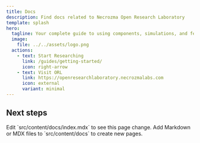 ```yaml
---
title: Docs
description: Find docs related to Necrozma Open Research Laboratory
template: splash
hero:
  tagline: Your complete guide to using components, simulations, and features in the Necrozma Open Research Laboratory.
  image:
    file: ../../assets/logo.png
  actions:
    - text: Start Researching
      link: /guides/getting-started/
      icon: right-arrow
    - text: Visit ORL
      link: https://openresearchlaboratory.necrozmalabs.com
      icon: external
      variant: minimal
---
```



## Next steps

<CardGrid stagger>
	<Card title="Create your Experiment" icon="pencil" >
		Edit `src/content/docs/index.mdx` to see this page change.
	</Card>
	<Card title="Add new workflow" icon="add-document">
		Add Markdown or MDX files to `src/content/docs` to create new pages.
	</Card>
</CardGrid>
